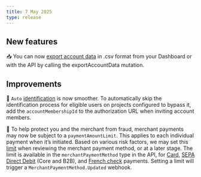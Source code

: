 ```yaml
---
title: 7 May 2025
type: release
---
```


## New features

📥 You can now [export account data](/topics/accounts/overview/guide-export) in .csv format from your Dashboard or with the API by calling the exportAccountData mutation.

## Improvements

🪪 `Auto` [identification](https://docs.swan.io/developers/using-api/authentication/guide-get-token-user/#url-parameters-optional) is now smoother. To automatically skip the identification process for eligible users on projects configured to bypass it, add the `accountMembershipId` to the authorization URL when inviting account members. 

🤏 To help protect you and the merchant from fraud, merchant payments may now be subject to a `paymentAmountLimit`. 
This applies to each individual payment when it’s initiated. Based on various risk factors, we may set this [limit](https://docs.swan.io/developers/using-api/webhooks/#events-funding) when reviewing the merchant payment method, or at a later stage. 
The limit is available in the `merchantPaymentMethod` type in the API, for [Card](/topics/merchants/online/cards/#payment-limit), [SEPA Direct Debit](/topics/merchants/online/sdd/#payment-limit) (Core and B2B), and [French check](/topics/merchants/online/checks/#payment-limit) payments. 
Setting a limit will trigger a `MerchantPaymentMethod.Updated` webhook.